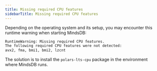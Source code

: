 ```yaml
---
title: Missing required CPU features
sidebarTitle: Missing required CPU features
---
```


Depending on the operating system and its setup, you may encounter this runtime warning when starting MindsDB:

```bash
RuntimeWarning: Missing required CPU features.
The following required CPU features were not detected:
avx2, fma, bmi1, bmi2, lzcnt
```

The solution is to install the `polars-lts-cpu` package in the environment where MindsDB runs.

